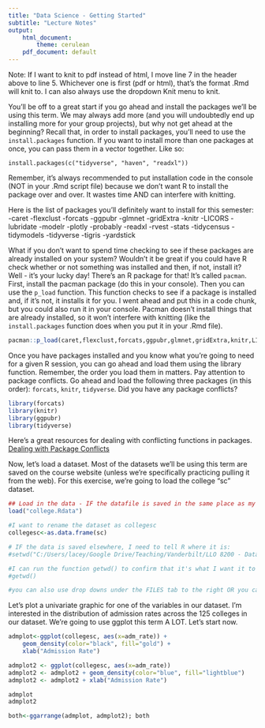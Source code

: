 ---
title: "Data Science - Getting Started"
subtitle: "Lecture Notes"
output:
    html_document: 
        theme: cerulean
    pdf_document: default
---

Note: If I want to knit to pdf instead of html, I move line 7 in the header above to line 5. Whichever one is first (pdf or html), that's the format .Rmd will knit to. I can also always use the dropdown Knit menu to knit. 

You'll be off to a great start if you go ahead and install the packages we'll be using this term. We may always add more (and you will undoubtedly end up installing more for your group projects), but why not get ahead at the beginning? Recall that, in order to install packages, you'll need to use the `install.packages` function. If you want to install more than one packages at once, you can pass them in a vector together. Like so:

`install.packages(c("tidyverse", "haven", "readxl"))`

Remember, it's always recommended to put installation code in the console (NOT in your .Rmd script file) because we don't want R to install the package over and over. It wastes time AND can interfere with knitting. 

Here is the list of packages you'll definitely want to install for this semester:
-caret
-flexclust
-forcats
-ggpubr
-glmnet
-gridExtra
-knitr
-LICORS
-lubridate
-modelr
-plotly
-probably
-readxl
-rvest
-stats
-tidycensus
-tidymodels
-tidyverse
-tigris
-yardstick

What if you don't want to spend time checking to see if these packages are already installed on your system? Wouldn't it be great if you could have R check whether or not something was installed and then, if not, install it? Well - it's your lucky day! There's an R package for that! It's called `pacman`. First, install the pacman package (do this in your console). Then you can use the `p_load` function. This function checks to see if a package is installed and, if it's not, it installs it for you. I went ahead and put this in a code chunk, but you could also run it in your console. Pacman doesn't install things that are already installed, so it won't interfere with knitting (like the `install.packages` function does when you put it in your .Rmd file). 
```{r}
pacman::p_load(caret,flexclust,forcats,ggpubr,glmnet,gridExtra,knitr,LICORS,lubridate,modelr,plotly,probably,readxl,rvest,stats,tidycensus,tidymodels,tidyverse,tigris,yardstick)
```

Once you have packages installed and you know what you're going to need for a given R session, you can go ahead and load them using the library function. Remember, the order you load them in matters. Pay attention to package conflicts. Go ahead and load the following three packages (in this order): `forcats`, `knitr`, `tidyverse`. Did you have any package conflicts? 
```{r}
library(forcats)
library(knitr)
library(ggpubr)
library(tidyverse)
```

Here's a great resources for dealing with conflicting functions in packages. [Dealing with Package Conflicts](https://www.tidyverse.org/blog/2018/06/conflicted/)

Now, let's load a dataset. Most of the datasets we'll be using this term are saved on the course website (unless we're specifically practicing pulling it from the web). For this exercise, we're going to load the college "sc" dataset. 
```{r}
## Load in the data - IF the datafile is saved in the same place as my .Rmd file, this works
load("college.Rdata")

#I want to rename the dataset as collegesc
collegesc<-as.data.frame(sc)

# IF the data is saved elsewhere, I need to tell R where it is:
#setwd("C:/Users/lacey/Google Drive/Teaching/Vanderbilt/LLO 8200 - Data Science/Async .Rmd files")

#I can run the function getwd() to confirm that it's what I want it to be
#getwd()

#you can also use drop downs under the FILES tab to the right OR you can use the "Session" tab at the top. Note that any time you use a point-and-click method and it isn't in code in your .Rmd when you go to knit, R will NOT point and click for you. 
```

Let's plot a univariate graphic for one of the variables in our dataset. I'm interested in the distribution of admission rates across the 125 colleges in our dataset. We're going to use ggplot this term A LOT. Let's start now. 
```{r}
admplot<-ggplot(collegesc, aes(x=adm_rate)) +  
    geom_density(color="black", fill="gold") +
    xlab("Admission Rate")

admplot2 <- ggplot(collegesc, aes(x=adm_rate)) 
admplot2 <- admplot2 + geom_density(color="blue", fill="lightblue") 
admplot2 <- admplot2 + xlab("Admission Rate")

admplot
admplot2

both<-ggarrange(admplot, admplot2); both
```


